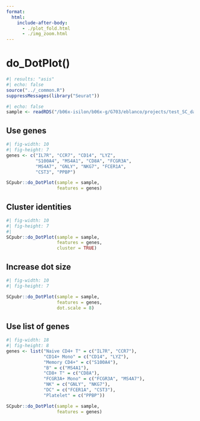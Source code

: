 ```yaml
---
format: 
  html:
    include-after-body:
      - ./plot_fold.html
      - ./img_zoom.html
---
```


# do_DotPlot()

```r
#| results: "asis"
#| echo: false
source("../_common.R")
suppressMessages(library("Seurat"))
```

```r
#| echo: false
sample <- readRDS("/b06x-isilon/b06x-g/G703/eblanco/projects/test_SC_datasets/sc_dataset.rds")

```


## Use genes
```r
#| fig-width: 10
#| fig-height: 7
genes <- c("IL7R", "CCR7", "CD14", "LYZ", 
           "S100A4", "MS4A1", "CD8A", "FCGR3A", 
           "MS4A7", "GNLY", "NKG7", "FCER1A", 
           "CST3", "PPBP")

SCpubr::do_DotPlot(sample = sample, 
                   features = genes)
```

## Cluster identities
```r
#| fig-width: 10
#| fig-height: 7
#| 
SCpubr::do_DotPlot(sample = sample, 
                   features = genes,
                   cluster = TRUE)
```

## Increase dot size
```r
#| fig-width: 10
#| fig-height: 7

SCpubr::do_DotPlot(sample = sample, 
                   features = genes,
                   dot.scale = 8)
```

## Use list of genes
```r
#| fig-width: 18
#| fig-height: 8
genes <- list("Naive CD4+ T" = c("IL7R", "CCR7"),
              "CD14+ Mono" = c("CD14", "LYZ"),
              "Memory CD4+" = c("S100A4"),
              "B" = c("MS4A1"),
              "CD8+ T" = c("CD8A"),
              "FCGR3A+ Mono" = c("FCGR3A", "MS4A7"),
              "NK" = c("GNLY", "NKG7"),
              "DC" = c("FCER1A", "CST3"),
              "Platelet" = c("PPBP"))

SCpubr::do_DotPlot(sample = sample, 
                   features = genes)
```

